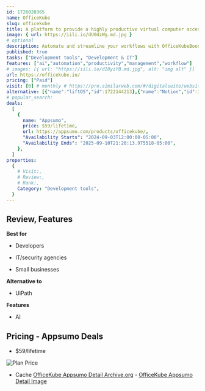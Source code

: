 ```yaml
---
id: 1726020365
name: OfficeKube
slug: officekube
title: A platform to provide a highly productive virtual computer accessible via a web-browser
image: { url: https://iili.io/dU0dzWg.md.jpg }
# optional
description: Automate and streamline your workflows with OfficeKubeBoost productivity and customize your workspace with scalable solutions
published: true
tasks: ["Development tools", "Development & IT"]
features: ["ai","automation","productivity","management","workflow"]
# images: [{ url: "https://iili.io/dI8yiYB.md.jpg", alt: "img alt" }]
url: https://officekube.io/
pricing: ["Paid"]
visit: [0] # monthly # https://pro.similarweb.com/#/digitalsuite/websiteanalysis/home
alternative: [{"name":"liftOS","id":1722144213},{"name":"Notion","id":1722532031},{"name":"make.com","id":1723133418},{"name":"planka","id":1723101253},{"name":"tsuru","id":1723178719}]
# popular_search:
deals:
  [
    {
      name: "Appsumo",
      price: $59/lifetime,
      url: https://appsumo.com/products/officekube/,
      "Availability Starts": "2024-09-03T12:00:00-05:00",
      "Availability Ends": "2025-09-10T21:20:13.975518-05:00",
    },
  ]
properties:
  {
    # Visit:,
    # Review:,
    # Rank:,
    Category: "Development tools",
  }
---
```


## Review, Features

 

**Best for**

- Developers

- IT/security agencies

- Small businesses

**Alternative to**

- UiPath

**Features**

- AI

## Pricing - Appsumo Deals

- $59/lifetime

<Img src="https://iili.io/dU07UDF.png" alt="Plan Price" />

- Cache [OfficeKube Appsumo Detail Archive.org](https://web.archive.org/web/*/https://appsumo.com/products/officekube/) - [OfficeKube Appsumo Detail Image](https://iili.io/dU0Y2Ul.png)

